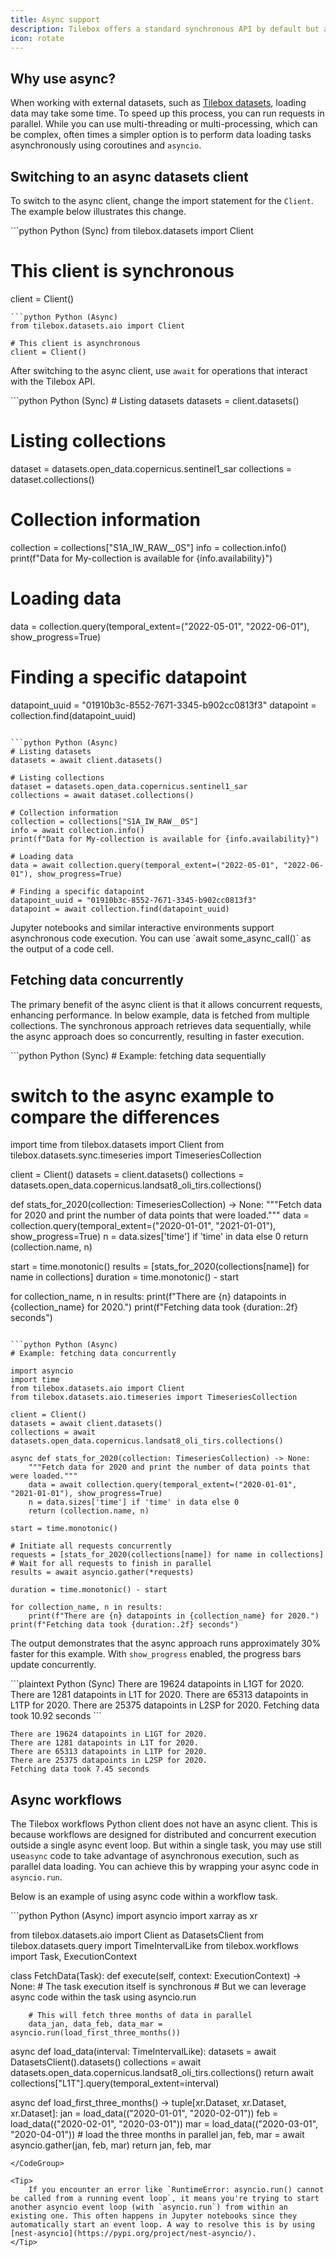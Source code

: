 ```yaml
---
title: Async support
description: Tilebox offers a standard synchronous API by default but also provides an async client option when needed.
icon: rotate
---
```


## Why use async?

When working with external datasets, such as [Tilebox datasets](/datasets/concepts/datasets), loading data may take some time. To speed up this process, you can run requests in parallel. While you can use multi-threading or multi-processing, which can be complex, often times a simpler option is to perform data loading tasks asynchronously using coroutines and `asyncio`.

## Switching to an async datasets client

To switch to the async client, change the import statement for the `Client`. The example below illustrates this change.

<CodeGroup>
```python Python (Sync)
from tilebox.datasets import Client

# This client is synchronous
client = Client()
```
```python Python (Async)
from tilebox.datasets.aio import Client

# This client is asynchronous
client = Client()
```
</CodeGroup>

After switching to the async client, use `await` for operations that interact with the Tilebox API.

<CodeGroup>
```python Python (Sync)
# Listing datasets
datasets = client.datasets()

# Listing collections
dataset = datasets.open_data.copernicus.sentinel1_sar
collections = dataset.collections()

# Collection information
collection = collections["S1A_IW_RAW__0S"]
info = collection.info()
print(f"Data for My-collection is available for {info.availability}")

# Loading data
data = collection.query(temporal_extent=("2022-05-01", "2022-06-01"), show_progress=True)

# Finding a specific datapoint
datapoint_uuid = "01910b3c-8552-7671-3345-b902cc0813f3"
datapoint = collection.find(datapoint_uuid)
```

```python Python (Async)
# Listing datasets
datasets = await client.datasets()

# Listing collections
dataset = datasets.open_data.copernicus.sentinel1_sar
collections = await dataset.collections()

# Collection information
collection = collections["S1A_IW_RAW__0S"]
info = await collection.info()
print(f"Data for My-collection is available for {info.availability}")

# Loading data
data = await collection.query(temporal_extent=("2022-05-01", "2022-06-01"), show_progress=True)

# Finding a specific datapoint
datapoint_uuid = "01910b3c-8552-7671-3345-b902cc0813f3"
datapoint = await collection.find(datapoint_uuid)
```
</CodeGroup>

<Note>
  Jupyter notebooks and similar interactive environments support asynchronous code execution. You can use
  `await some_async_call()` as the output of a code cell.
</Note>

## Fetching data concurrently

The primary benefit of the async client is that it allows concurrent requests, enhancing performance.
In below example, data is fetched from multiple collections. The synchronous approach retrieves data sequentially, while the async approach does so concurrently, resulting in faster execution.

<CodeGroup>
```python Python (Sync)
# Example: fetching data sequentially

# switch to the async example to compare the differences
import time
from tilebox.datasets import Client
from tilebox.datasets.sync.timeseries import TimeseriesCollection

client = Client()
datasets = client.datasets()
collections = datasets.open_data.copernicus.landsat8_oli_tirs.collections()

def stats_for_2020(collection: TimeseriesCollection) -> None:
    """Fetch data for 2020 and print the number of data points that were loaded."""
    data = collection.query(temporal_extent=("2020-01-01", "2021-01-01"), show_progress=True)
    n = data.sizes['time'] if 'time' in data else 0
    return (collection.name, n)

start = time.monotonic()
results = [stats_for_2020(collections[name]) for name in collections]
duration = time.monotonic() - start

for collection_name, n in results:
    print(f"There are {n} datapoints in {collection_name} for 2020.")
print(f"Fetching data took {duration:.2f} seconds")
```

```python Python (Async)
# Example: fetching data concurrently

import asyncio
import time
from tilebox.datasets.aio import Client
from tilebox.datasets.aio.timeseries import TimeseriesCollection

client = Client()
datasets = await client.datasets()
collections = await datasets.open_data.copernicus.landsat8_oli_tirs.collections()

async def stats_for_2020(collection: TimeseriesCollection) -> None:
    """Fetch data for 2020 and print the number of data points that were loaded."""
    data = await collection.query(temporal_extent=("2020-01-01", "2021-01-01"), show_progress=True)
    n = data.sizes['time'] if 'time' in data else 0
    return (collection.name, n)

start = time.monotonic()

# Initiate all requests concurrently
requests = [stats_for_2020(collections[name]) for name in collections]
# Wait for all requests to finish in parallel
results = await asyncio.gather(*requests)

duration = time.monotonic() - start

for collection_name, n in results:
    print(f"There are {n} datapoints in {collection_name} for 2020.")
print(f"Fetching data took {duration:.2f} seconds")
```
</CodeGroup>

The output demonstrates that the async approach runs approximately 30% faster for this example. With `show_progress` enabled, the progress bars update concurrently.

<CodeGroup>
```plaintext Python (Sync)
There are 19624 datapoints in L1GT for 2020.
There are 1281 datapoints in L1T for 2020.
There are 65313 datapoints in L1TP for 2020.
There are 25375 datapoints in L2SP for 2020.
Fetching data took 10.92 seconds
```

```plaintext Python (Async)
There are 19624 datapoints in L1GT for 2020.
There are 1281 datapoints in L1T for 2020.
There are 65313 datapoints in L1TP for 2020.
There are 25375 datapoints in L2SP for 2020.
Fetching data took 7.45 seconds
```
</CodeGroup>

## Async workflows

The Tilebox workflows Python client does not have an async client. This is because workflows are designed for distributed and concurrent execution outside a single async event loop. But within a single task, you may use still use`async` code to take advantage of asynchronous execution, such as parallel data loading. You can achieve this by wrapping your async code in `asyncio.run`.

Below is an example of using async code within a workflow task.

<CodeGroup>
```python Python (Async)
import asyncio
import xarray as xr

from tilebox.datasets.aio import Client as DatasetsClient
from tilebox.datasets.query import TimeIntervalLike
from tilebox.workflows import Task, ExecutionContext

class FetchData(Task):
    def execute(self, context: ExecutionContext) -> None:
        # The task execution itself is synchronous
        # But we can leverage async code within the task using asyncio.run

        # This will fetch three months of data in parallel
        data_jan, data_feb, data_mar = asyncio.run(load_first_three_months())
        
async def load_data(interval: TimeIntervalLike):
    datasets = await DatasetsClient().datasets()
    collections = await datasets.open_data.copernicus.landsat8_oli_tirs.collections()
    return await collections["L1T"].query(temporal_extent=interval)

async def load_first_three_months() -> tuple[xr.Dataset, xr.Dataset, xr.Dataset]:
    jan = load_data(("2020-01-01", "2020-02-01"))
    feb = load_data(("2020-02-01", "2020-03-01"))
    mar = load_data(("2020-03-01", "2020-04-01"))
    # load the three months in parallel
    jan, feb, mar = await asyncio.gather(jan, feb, mar)
    return jan, feb, mar
```
</CodeGroup>

<Tip>
    If you encounter an error like `RuntimeError: asyncio.run() cannot be called from a running event loop`, it means you're trying to start another asyncio event loop (with `asyncio.run`) from within an existing one. This often happens in Jupyter notebooks since they automatically start an event loop. A way to resolve this is by using [nest-asyncio](https://pypi.org/project/nest-asyncio/).
</Tip>

